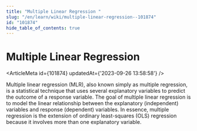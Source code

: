```yaml
---
title: "Multiple Linear Regression "
slug: "/en/learn/wiki/multiple-linear-regression--101874"
id: "101874"
hide_table_of_contents: true
---
```



# Multiple Linear Regression 

<ArticleMeta id={101874} updatedAt={'2023-09-26 13:58:58'} />
<div className='border-solid border-b border-t-0 my-4 border-[var(--ifm-color-gray-300)]' />

Multiple linear regression (MLR), also known simply as multiple regression, is a statistical technique that uses several explanatory variables to predict the outcome of a response variable. The goal of multiple linear regression is to model the linear relationship between the explanatory (independent) variables and response (dependent) variables. In essence, multiple regression is the extension of ordinary least-squares (OLS) regression because it involves more than one explanatory variable.

